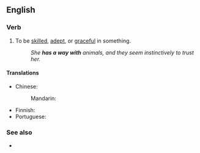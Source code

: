 ==English==

===Verb===
{{head|en|verb}}

# {{lb|en|idiomatic|informal}} To be [[skilled]], [[adept]], or [[graceful]] in something.
#: ''She '''has a way with''' animals, and they seem instinctively to trust her.''

====Translations====
{{trans-top|be skilled}}
* Chinese:
*: Mandarin: {{t-needed|cmn}}
{{trans-mid}}
* Finnish: {{t|fi|[[olla]] [[taitava]] [[jossakin]]}}
* Portuguese: {{t-needed|pt}}
{{trans-bottom}}

===See also===
* {{l|en|have one's way with}}